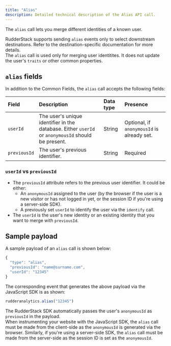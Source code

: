 ```yaml
---
title: "Alias"
description: Detailed technical description of the Alias API call.
---
```


The `alias` call lets you merge different identities of a known user.

<div class="infoBlock">
RudderStack supports sending <code class="inline-code">alias</code> events only to select downstream destinations. Refer to the <Link to="/destinations/streaming-destinations/">destination-specific documentation</Link> for more details.
</div>

<div class="warningBlock">
The <code class="inline-code">alias</code> call is used only for merging user identitites. It does not update the user's <code class="inline-code">traits</code> or other common properties.
</div>

## `alias` fields

In addition to the <Link to="/event-spec/standard-events/common-fields/">Common Fields</Link>, the `alias` call accepts the following fields:

| Field | Description | Data type | Presence |
| :-----| :-----------| :----------| :---------|
| `userId` | The user's unique identifier in the database. Either `userId` or `anonymousId` should be present. | String | Optional, if `anonymousId` is already set. |
| `previousId` | The user's previous identifier. | String | Required |

### `userId` vs `previousId`

- The `previousId` attribute refers to the previous user identifier. It could be either:
  - An `anonymousId` assigned to the user \(by the browser if the user is a new visitor or has not logged in yet, or the session ID if you're using a server-side SDK\).
  - A previously set `userId` to identify the user via the `identify` call.
- The `userId` is the user's new identity or an existing identity that you want to merge with `previousId`.

## Sample payload

A sample payload of an `alias` call is shown below:

```javascript
{
  "type": "alias",
  "previousId": "name@surname.com",
  "userId": "12345"
}
```

The corresponding event that generates the above payload via the <Link to="/sources/sdks/rudderstack-javascript-sdk/">JavaScript SDK</Link> is as shown:

```javascript
rudderanalytics.alias("12345")
```

<div class="infoBlock">
The RudderStack SDK automatically passes the user's <code class="inline-code">anonymousId</code> as <code class="inline-code">previousId</code> in the payload.
</div>

<div class="warningBlock">
When instrumenting your website with the JavaScript SDK, the <code class="inline-code">alias</code> call must be made from the client-side as the <code class="inline-code">anonymousId</code> is generated via the browser. Similarly, if you're using a server-side SDK, the <code class="inline-code">alias</code> call must be made from the server-side as the session ID is set as the <code class="inline-code">anonymousId</code>.
</div>